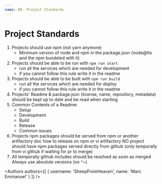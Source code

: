 ```yaml
---
name: 08. Project Standards
---
```



# Project Standards

1. Projects should use npm (not yarn anymore)
	- Minimum version of node and npm in the package.json (node@lts and the npm bundeled with it)
2. Projects should be able to be run with `npm run start`
	- run all the services which are needed for development
	- if you cannot follow this rule write it in the readme
3. Projects should be able to be built with `npm run build`
	- run all the services which are needed for deploy
	- if you cannot follow this rule write it in the readme
4. Projects' Readme & package.json (license, name, repository, metadata) should be kept up to date and be read when starting
5. Common Contents of a Readme:
	- Setup
	- Development
	- Build
	- Release
	- Common issues
6. Projects npm packages should be served from npm or another artifactory
doc how to release on npm or vi artifactory
NO project should have npm packages served directly from github (only temporally from vi github if waiting for pr to merge)
7. All temporally github includes should be resolved as soon as merged
Always use absolute versions (no ^~)

<Authors
  authors={[
    {
      username: 'SheepFromHeaven',
      name: 'Marc Emmanuel'
    }
  ]}
/>
